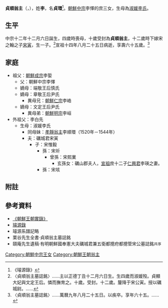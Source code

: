 '''貞順翁主'''（{{lang-ko|'''정순옹주'''}}，{{bd|1517年||1581年}}），姓'''李'''，名'''貞環'''<ref>《璿源錄》</ref>。[[朝鮮中宗|朝鮮中宗]]李懌的庶三女，生母為[[淑媛李氏_(朝鮮中宗)|淑媛李氏]]。
==生平==
中宗十二年十二月六日誕生，四歲時喪母，十歲受封為'''貞順翁主'''，十二歲時下嫁宋之翰之子[[宋寅|宋寅]]，生一子。<ref>〈貞順翁主墓誌銘〉……主以正德丁丑十二月六日生。生四歲而淑媛歿。貞顯大妃與文定王后。憐而撫育之。十歲。受封。十二歲。釐降于宋公寅。授以礪城尉。……</ref>宣祖十四年八月二十五日病逝，享壽六十五歲。<ref>〈貞順翁主墓誌銘〉……萬曆九年八月二十五日。以疾卒。享年六十五。……</ref>
==家庭==
*祖父：[[朝鮮成宗|朝鮮成宗]]李娎
**父：朝鮮中宗李懌
**嫡母：端敬王后慎氏
**嫡母：章敬王后尹氏
***異母兄：[[朝鮮仁宗|朝鮮仁宗]]李峼
**嫡母：文定王后尹氏
***異母弟：[[朝鮮明宗|朝鮮明宗]]李峘
*外祖父：李白先
**生母：淑媛李氏
***同母妹：[[孝靜翁主|孝靜翁主]]李順環（1520年－1544年）
***夫：礪城君宋寅
****子：宋惟毅
*****孫：宋圻
******曾孫：宋熙業
*******玄孫女：礪山郡夫人，[[朝鮮宣祖|宣祖]]庶十二子[[仁興君|仁興君]]李瑛之妻。
*****孫：宋垓
==附註==
{{reflist}}

== 參考資料 ==
*[http://sillok.history.go.kr/main/main.jsp 《朝鮮王朝實錄》] {{Wayback|url=http://sillok.history.go.kr/main/main.jsp |date=20150905161523 }}
*[https://web.archive.org/web/20131004223554/http://royal.kostma.net/Ge/MainTree 璿源錄]
*璿源系譜記略
*栗谷先生全書·貞順翁主墓誌銘
*頤庵先生遺稿·有明朝鮮國奉憲大夫礪城君兼五衛都摠府都摠管宋公墓誌銘<small>幷序</small>
[[Category:朝鮮中宗王女|Category:朝鮮中宗王女]]
[[Category:朝鮮王朝翁主|Category:朝鮮王朝翁主]]